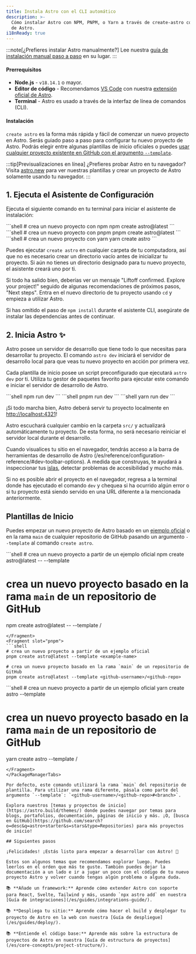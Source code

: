 ```yaml
---
title: Instala Astro con el CLI automático
description: >-
  Cómo instalar Astro con NPM, PNPM, o Yarn a través de create-astro con el CLI
  de Astro.
i18nReady: true
---
```


:::note[¿Prefieres instalar Astro manualmente?]
Lee nuestra [guía de instalación manual paso a paso](/es/install/manual/) en su lugar.
:::

#### Prerrequisitos

- **Node.js** - `v18.14.1` o mayor.
- **Editor de código** - Recomendamos [VS Code](https://code.visualstudio.com/) con nuestra [extensión oficial de Astro](https://marketplace.visualstudio.com/items?itemName=astro-build.astro-vscode).
- **Terminal** - Astro es usado a través de la interfaz de línea de comandos (CLI).

#### Instalación

`create astro` es la forma más rápida y fácil de comenzar un nuevo proyecto en Astro. Serás guiado paso a paso para configurar tu nuevo proyecto de Astro. Podrás elegir entre algunas plantillas de inicio oficiales o puedes [usar cualquier proyecto existente en GitHub con el argumento `--template`](#plantillas-de-inicio).

:::tip[Previsualizaciones en línea]
¿Prefieres probar Astro en tu navegador? Visita [astro.new](https://astro.new/) para ver nuestras plantillas y crear un proyecto de Astro solamente usando tu navegador.
:::

## 1. Ejecuta el Asistente de Configuración

Ejecuta el siguiente comando en tu terminal para iniciar el asistente de instalación:

<PackageManagerTabs>
  <Fragment slot="npm">
  ```shell
  # crea un nuevo proyecto con npm
  npm create astro@latest
  ```
  </Fragment>
  <Fragment slot="pnpm">
  ```shell
  # crea un nuevo proyecto con pnpm
  pnpm create astro@latest
  ```
  </Fragment>
  <Fragment slot="yarn">
  ```shell
  # crea un nuevo proyecto con yarn
  yarn create astro
  ```
  </Fragment>
</PackageManagerTabs>

Puedes ejecutar `create astro` en cualquier carpeta de tu computadora, así que no es necesario crear un directorio vacío antes de inicializar tu proyecto. Si aún no tienes un directorio designado para tu nuevo proyecto, el asistente creará uno por ti.

Si todo ha salido bien, deberías ver un mensaje "Liftoff confirmed. Explore your project!" seguido de algunas recomendaciones de próximos pasos, "Next steps". Entra en el nuevo directorio de tu proyecto usando `cd` y empieza a utilizar Astro.

Si has omitido el paso de `npm install` durante el asistente CLI, asegúrate de instalar las dependencias antes de continuar.

## 2. Inicia Astro ✨

Astro posee un servidor de desarrollo que tiene todo lo que necesitas para desarrollar tu proyecto. El comando `astro dev` iniciará el servidor de desarrollo local para que veas tu nuevo proyecto en acción por primera vez.

Cada plantilla de inicio posee un script preconfigurado que ejecutará `astro dev` por ti. Utiliza tu gestor de paquetes favorito para ejecutar este comando e iniciar el servidor de desarrollo de Astro.

<PackageManagerTabs>
  <Fragment slot="npm">
  ```shell
  npm run dev
  ```
  </Fragment>
  <Fragment slot="pnpm">
  ```shell
  pnpm run dev
  ```
  </Fragment>
  <Fragment slot="yarn">
  ```shell
  yarn run dev
  ```
  </Fragment>
</PackageManagerTabs>

¡Si todo marcha bien, Astro deberá servir tu proyecto localmente en [http://localhost:4321](http://localhost:4321)!

Astro escuchará cualquier cambio en la carpeta `src/` y actualizará automáticamente tu proyecto. De esta forma, no será necesario reiniciar el servidor local durante el desarrollo.

Cuando visualices tu sitio en el navegador, tendrás acceso a la barra de herramientas de desarrollo de Astro (/es/reference/configuration-reference/#dev-toolbar-options). A medida que construyas, te ayudará a inspeccionar tus [islas](/es/concepts/islands/), detectar problemas de accesibilidad y mucho más.

Si no es posible abrir el proyecto en el navegador, regresa a la terminal donde has ejecutado el comando `dev` y chequea si ha ocurrido algún error o si tu proyecto está siendo servido en una URL diferente a la mencionada anteriormente.

## Plantillas de Inicio

Puedes empezar un nuevo proyecto de Astro basado en un [ejemplo oficial](https://github.com/withastro/astro/tree/main/examples) o en la rama `main` de cualquier repositorio de GitHub pasando un argumento `--template` al comando `create astro`.

<PackageManagerTabs>
  <Fragment slot="npm">
  ```shell
  # crea un nuevo proyecto a partir de un ejemplo oficial
  npm create astro@latest -- --template <example-name>

  # crea un nuevo proyecto basado en la rama `main` de un repositorio de GitHub
  npm create astro@latest -- --template <github-username>/<github-repo>
  ```
  </Fragment>
  <Fragment slot="pnpm">
  ```shell
  # crea un nuevo proyecto a partir de un ejemplo oficial
  pnpm create astro@latest --template <example-name>
  
  # crea un nuevo proyecto basado en la rama `main` de un repositorio de GitHub
  pnpm create astro@latest --template <github-username>/<github-repo>
  ```
  </Fragment>
  <Fragment slot="yarn">
  ```shell
  # crea un nuevo proyecto a partir de un ejemplo oficial
  yarn create astro --template <example-name>
  
  # crea un nuevo proyecto basado en la rama `main` de un repositorio de GitHub
  yarn create astro --template <github-username>/<github-repo>
  ```
  </Fragment>
</PackageManagerTabs>

Por defecto, este comando utilizará la rama `main` del repositorio de plantilla. Para utilizar una rama diferente, pásala como parte del argumento `--template`: `<github-username>/<github-repo>#<branch>`.

Explora nuestros [temas y proyectos de inicio](https://astro.build/themes/) donde puedes navegar por temas para blogs, portafolios, documentación, páginas de inicio y más. ¡O, [busca en GitHub](https://github.com/search?o=desc&q=astro+starter&s=stars&type=Repositories) para más proyectos de inicio!

## Siguientes pasos

¡Felicidades! ¡Estás listo para empezar a desarrollar con Astro! 🥳

Estos son algunos temas que recomendamos explorar luego. Puedes leerlos en el orden que más te guste. También puedes dejar la documentación a un lado e ir a jugar un poco con el código de tu nuevo proyecto Astro y volver cuando tengas algún problema o alguna duda.

📚 **Añade un framework:** Aprende cómo extender Astro con soporte para React, Svelte, Tailwind y más, usando `npx astro add` en nuestra [Guía de integraciones](/es/guides/integrations-guide/).

📚 **Despliega tu sitio:** Aprende cómo hacer el build y desplegar tu proyecto de Astro en la web con nuestra [Guía de despliegue](/es/guides/deploy/).

📚 **Entiende el código base:** Aprende más sobre la estructura de proyectos de Astro en nuestra [Guía de estructura de proyectos](/es/core-concepts/project-structure/).
